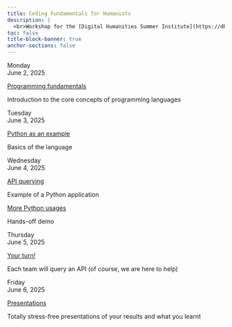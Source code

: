 ```yaml
---
title: Coding Fundamentals for Humanists
description: |
  <br>Workshop for the [Digital Humanities Summer Institute](https://dhsi.org/) (DHSI) 2025
toc: false
title-block-banner: true
anchor-sections: false
---
```


:::{layout="[[2.1, 10], [2.1, 10], [2.1, 5, 5], [2.1, 10], [2.1, 10]]"}

:::{.card-body}

:::{.date}

Monday<br>June 2, 2025

:::

:::

:::{.card .mb-3}

:::{.card-body}

[Programming fundamentals](/monday/index.qmd){.card-title .stretched-link}

[Introduction to the core concepts of programming languages]{.text-muted}

:::

:::

:::{.card-body}

:::{.date}

Tuesday<br>June 3, 2025

:::

:::

:::{.card .mb-3}

:::{.card-body}

[Python as an example](/tuesday/index.qmd){.card-title .stretched-link}

[Basics of the language]{.text-muted}

:::

:::

:::{.card-body}

:::{.date}

Wednesday<br>June 4, 2025

:::

:::

:::{.card .mb-3}

:::{.card-body}

[API querying](/wednesday_api/index.qmd){.card-title .stretched-link}

[Example of a Python application]{.text-muted}

:::

:::

:::{.card .mb-3}

:::{.card-body}

[More Python usages](/wednesday_demo/index.qmd){.card-title .stretched-link}

[Hands-off demo]{.text-muted}

:::

:::

:::{.card-body}

:::{.date}

Thursday<br>June 5, 2025

:::

:::

:::{.card .mb-3}

:::{.card-body}

[Your turn!](/thursday/index.qmd){.card-title .stretched-link}

[Each team will query an API (of course, we are here to help)]{.text-muted}

:::

:::

:::{.card-body}

:::{.date}

Friday<br>June 6, 2025

:::

:::

:::{.card .mb-3}

:::{.card-body}

[Presentations](/friday/index.qmd){.card-title .stretched-link}

[Totally stress-free presentations of your results and what you learnt]{.text-muted}

:::

:::

:::
